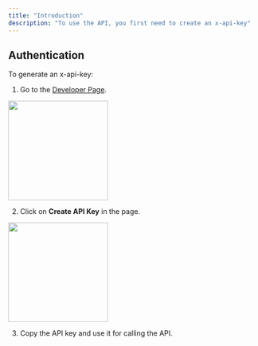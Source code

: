 ```yaml
---
title: "Introduction"
description: "To use the API, you first need to create an x-api-key"
---
```


## Authentication

To generate an x-api-key:

1. Go to the [Developer Page](https://www.scam.ai/home/developer).

<img height="200" src="/images/developer-settings.png" />

2. Click on **Create API Key** in the page.

<img height="200" src="/images/create-api-key.png" />

3. Copy the API key and use it for calling the API.
